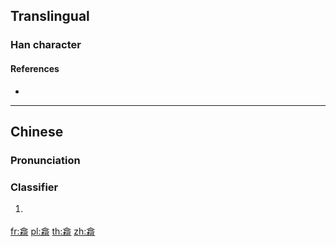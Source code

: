 {{character info/new}}
==Translingual==

===Han character===
{{Han char|rn=75|rad=木|as=11|sn=15|four=80921|canj=ORDMR|ids=⿱合柯}}

====References====
* {{Han ref|kx=0550.070|dkj=15437|hdz=21282.010|uh=6A16|ud=27158|bh=E5EF|bd=58863}}

----

==Chinese==
{{zh-forms}}

===Pronunciation===
{{zh-pron
|m=kē
|c=po1
|h=
|md=
|mn=
|w=
|mc=
|oc=
|cat=cls
}}

===Classifier===
{{zh-cls}}

# {{lb|zh|Cantonese}} {{n-g|Classifier for plants or trees.}}
#: {{zh-x|兩 樖 樹|two trees|C}}

[[fr:樖]]
[[pl:樖]]
[[th:樖]]
[[zh:樖]]